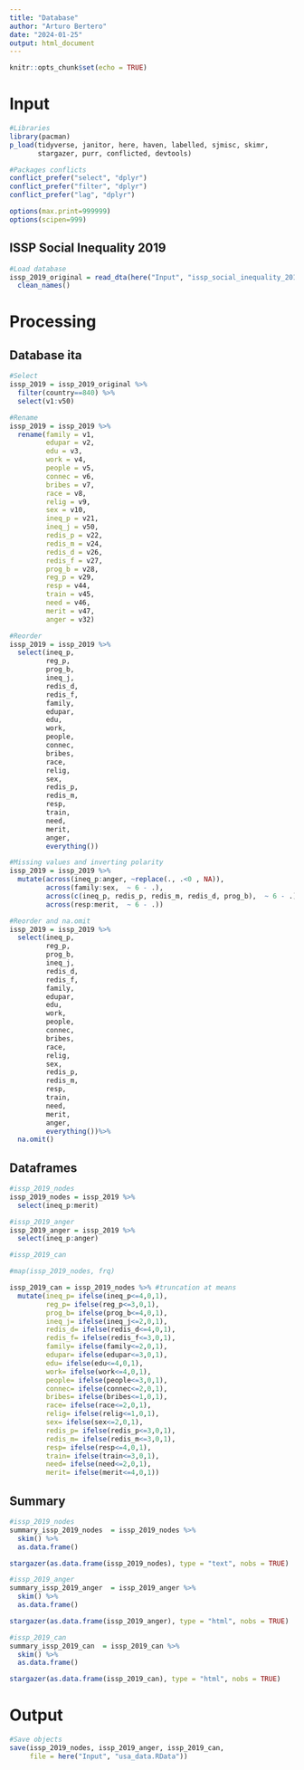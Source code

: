 ```yaml
---
title: "Database"
author: "Arturo Bertero"
date: "2024-01-25"
output: html_document
---
```


```r
knitr::opts_chunk$set(echo = TRUE)
```

# Input

```r
#Libraries
library(pacman)
p_load(tidyverse, janitor, here, haven, labelled, sjmisc, skimr,
       stargazer, purr, conflicted, devtools)
```

```r
#Packages conflicts
conflict_prefer("select", "dplyr")
conflict_prefer("filter", "dplyr")
conflict_prefer("lag", "dplyr")

options(max.print=999999)
options(scipen=999)
```

## ISSP Social Inequality 2019

```r
#Load database
issp_2019_original = read_dta(here("Input", "issp_social_inequality_2019", "ZA7600_v3-0-0.dta"))  %>% 
  clean_names()

```

# Processing

## Database ita

```r
#Select
issp_2019 = issp_2019_original %>% 
  filter(country==840) %>% 
  select(v1:v50)

#Rename
issp_2019 = issp_2019 %>% 
  rename(family = v1,
         edupar = v2,
         edu = v3,
         work = v4,
         people = v5,
         connec = v6,
         bribes = v7,
         race = v8,
         relig = v9,
         sex = v10,
         ineq_p = v21,
         ineq_j = v50,
         redis_p = v22,
         redis_m = v24,
         redis_d = v26,
         redis_f = v27,
         prog_b = v28,
         reg_p = v29,
         resp = v44,
         train = v45,
         need = v46,
         merit = v47, 
         anger = v32)

#Reorder
issp_2019 = issp_2019 %>% 
  select(ineq_p,
         reg_p,
         prog_b,
         ineq_j,
         redis_d,
         redis_f,
         family,
         edupar,
         edu,
         work,
         people,
         connec,
         bribes,
         race,
         relig,
         sex,
         redis_p,
         redis_m,
         resp,
         train,
         need,
         merit,
         anger,
         everything())

```


```r
#Missing values and inverting polarity
issp_2019 = issp_2019 %>% 
  mutate(across(ineq_p:anger, ~replace(., .<0 , NA)),
         across(family:sex,  ~ 6 - .),
         across(c(ineq_p, redis_p, redis_m, redis_d, prog_b),  ~ 6 - .),
         across(resp:merit,  ~ 6 - .))

#Reorder and na.omit
issp_2019 = issp_2019 %>% 
  select(ineq_p,
         reg_p,
         prog_b,
         ineq_j,
         redis_d,
         redis_f,
         family,
         edupar,
         edu,
         work,
         people,
         connec,
         bribes,
         race,
         relig,
         sex,
         redis_p,
         redis_m,
         resp,
         train,
         need,
         merit,
         anger,
         everything())%>% 
  na.omit()
```


## Dataframes

```r
#issp_2019_nodes
issp_2019_nodes = issp_2019 %>% 
  select(ineq_p:merit)
```

```r
#issp_2019_anger
issp_2019_anger = issp_2019 %>% 
  select(ineq_p:anger)
```

```r
#issp_2019_can

#map(issp_2019_nodes, frq)

issp_2019_can = issp_2019_nodes %>% #truncation at means
  mutate(ineq_p= ifelse(ineq_p<=4,0,1),
         reg_p= ifelse(reg_p<=3,0,1),
         prog_b= ifelse(prog_b<=4,0,1),
         ineq_j= ifelse(ineq_j<=2,0,1),
         redis_d= ifelse(redis_d<=4,0,1),
         redis_f= ifelse(redis_f<=3,0,1),
         family= ifelse(family<=2,0,1),
         edupar= ifelse(edupar<=3,0,1),
         edu= ifelse(edu<=4,0,1),
         work= ifelse(work<=4,0,1),
         people= ifelse(people<=3,0,1),
         connec= ifelse(connec<=2,0,1),
         bribes= ifelse(bribes<=1,0,1),
         race= ifelse(race<=2,0,1),
         relig= ifelse(relig<=1,0,1),
         sex= ifelse(sex<=2,0,1),
         redis_p= ifelse(redis_p<=3,0,1),
         redis_m= ifelse(redis_m<=3,0,1),
         resp= ifelse(resp<=4,0,1),
         train= ifelse(train<=3,0,1),
         need= ifelse(need<=2,0,1),
         merit= ifelse(merit<=4,0,1))

```


## Summary

```r
#issp_2019_nodes
summary_issp_2019_nodes  = issp_2019_nodes %>% 
  skim() %>% 
  as.data.frame()

stargazer(as.data.frame(issp_2019_nodes), type = "text", nobs = TRUE)
```

```r
#issp_2019_anger
summary_issp_2019_anger  = issp_2019_anger %>% 
  skim() %>% 
  as.data.frame()

stargazer(as.data.frame(issp_2019_anger), type = "html", nobs = TRUE)
```

```r
#issp_2019_can
summary_issp_2019_can  = issp_2019_can %>% 
  skim() %>% 
  as.data.frame()

stargazer(as.data.frame(issp_2019_can), type = "html", nobs = TRUE)
```
# Output

```r

#Save objects
save(issp_2019_nodes, issp_2019_anger, issp_2019_can,
     file = here("Input", "usa_data.RData"))

```
